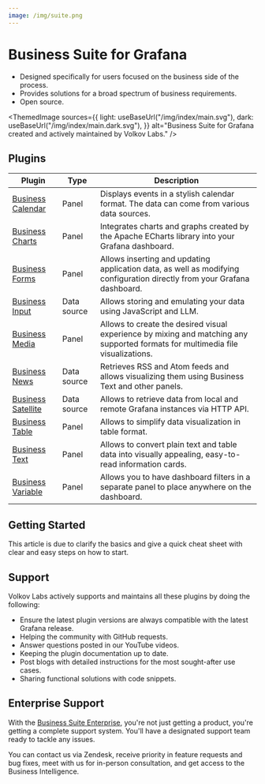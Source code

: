 ```yaml
---
image: /img/suite.png
---
```



# Business Suite for Grafana

- Designed specifically for users focused on the business side of the process.
- Provides solutions for a broad spectrum of business requirements.
- Open source.

<ThemedImage
  sources={{
    light: useBaseUrl("/img/index/main.svg"),
    dark: useBaseUrl("/img/index/main.dark.svg"),
  }}
  alt="Business Suite for Grafana created and actively maintained by Volkov Labs."
/>

## Plugins

| Plugin                                   | Type        | Description                                                                                                                     |
| ---------------------------------------- | ----------- | ------------------------------------------------------------------------------------------------------------------------------- |
| [Business Calendar](business-calendar)   | Panel       | Displays events in a stylish calendar format. The data can come from various data sources.                                      |
| [Business Charts](business-charts)       | Panel       | Integrates charts and graphs created by the Apache ECharts library into your Grafana dashboard.                                 |
| [Business Forms](business-forms)         | Panel       | Allows inserting and updating application data, as well as modifying configuration directly from your Grafana dashboard.        |
| [Business Input](business-input)         | Data source | Allows storing and emulating your data using JavaScript and LLM.                                                                |
| [Business Media](business-media)         | Panel       | Allows to create the desired visual experience by mixing and matching any supported formats for multimedia file visualizations. |
| [Business News](business-news)           | Data source | Retrieves RSS and Atom feeds and allows visualizing them using Business Text and other panels.                                  |
| [Business Satellite](business-satellite) | Data source | Allows to retrieve data from local and remote Grafana instances via HTTP API.                                                   |
| [Business Table](business-table)         | Panel       | Allows to simplify data visualization in table format.                                                                          |
| [Business Text](business-text)           | Panel       | Allows to convert plain text and table data into visually appealing, easy-to-read information cards.                            |
| [Business Variable](business-variable)   | Panel       | Allows you to have dashboard filters in a separate panel to place anywhere on the dashboard.                                    |

## Getting Started

This article is due to clarify the basics and give a quick cheat sheet with clear and easy steps on how to start.

<BlogPost id="howto-start-20241022" />

## Support

Volkov Labs actively supports and maintains all these plugins by doing the following:

- Ensure the latest plugin versions are always compatible with the latest Grafana release.
- Helping the community with GitHub requests.
- Answer questions posted in our YouTube videos.
- Keeping the plugin documentation up to date.
- Post blogs with detailed instructions for the most sought-after use cases.
- Sharing functional solutions with code snippets.

## Enterprise Support

With the [Business Suite Enterprise](https://volkovlabs.io/pricing/), you're not just getting a product, you're getting a complete support system. You'll have a designated support team ready to tackle any issues.

<Youtube
  id="XDhyEXqa6KA"
  title="Business Suite Enterprise for efficient production environments."
/>

You can contact us via Zendesk, receive priority in feature requests and bug fixes, meet with us for in-person consultation, and get access to the Business Intelligence.

<Feedback />
